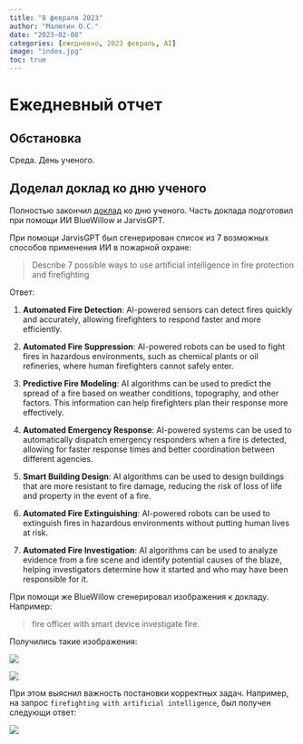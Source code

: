 ```yaml
---
title: "8 февраля 2023"
author: "Малютин О.С."
date: "2023-02-08"
categories: [ежедневно, 2023 февраль, AI]
image: "index.jpg"
toc: true
---
```


# Ежедневный отчет

## Обстановка

Среда. День ученого.

## Доделал доклад ко дню ученого

Полностью закончил [доклад](https://cloud.mail.ru/public/98Ud/CM8CuDuPX) ко дню ученого. Часть доклада подготовил при помощи ИИ BlueWillow и JarvisGPT.

При помощи JarvisGPT был сгенерирован список из 7 возможных способов применения ИИ в пожарной охране:

> Describe 7 possible ways to use artificial intelligence in fire protection and firefighting

Ответ:

1. **Automated Fire Detection**: AI-powered sensors can detect fires quickly and accurately, allowing firefighters to respond faster and more efficiently.

2. **Automated Fire Suppression**: AI-powered robots can be used to fight fires in hazardous environments, such as chemical plants or oil refineries, where human firefighters cannot safely enter.

3. **Predictive Fire Modeling**: AI algorithms can be used to predict the spread of a fire based on weather conditions, topography, and other factors. This information can help firefighters plan their response more effectively.

4. **Automated Emergency Response**: AI-powered systems can be used to automatically dispatch emergency responders when a fire is detected, allowing for faster response times and better coordination between different agencies.

5. **Smart Building Design**: AI algorithms can be used to design buildings that are more resistant to fire damage, reducing the risk of loss of life and property in the event of a fire. 

6. **Automated Fire Extinguishing**: AI-powered robots can be used to extinguish fires in hazardous environments without putting human lives at risk. 

7. **Automated Fire Investigation**: AI algorithms can be used to analyze evidence from a fire scene and identify potential causes of the blaze, helping investigators determine how it started and who may have been responsible for it.


При помощи же BlueWillow сгенерировал изображения к докладу. Например:

> fire officer with smart device investigate fire. 

Получились такие изображения:

![](index.jpg)

![](AI_ff_AI_3.jpg)

При этом выяснил важность постановки корректных задач. Например, на запрос `firefighting with artificial intelligence`, был получен следующи ответ:

![](AI_ff_AI_1.jpg)